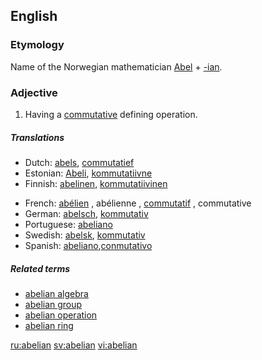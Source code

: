 {{see|Abelian}}
==English==

===Etymology===
Name of the Norwegian mathematician [[w:Niels Henrik Abel|Abel]] + [[-ian]].

===Adjective===
{{en-adj}}

# {{algebra}} Having a [[commutative]] defining operation.

=====Translations=====

{{trans-top|math: of a group}}
*Dutch: [[abels]], [[commutatief]]
*Estonian: [[Abeli]], [[kommutatiivne]]
*Finnish: [[abelinen]], [[kommutatiivinen]]
{{trans-mid}}
*French: [[abélien]] {{m}}, abélienne {{f}}, [[commutatif]] {{m}}, commutative {{f}}
*German: [[abelsch]], [[kommutativ]]
*Portuguese: [[abeliano#Portuguese|abeliano]]
*Swedish: [[abelsk]], [[kommutativ]]
*Spanish: [[abeliano]],[[conmutativo]]
{{trans-bottom}}

=====Related terms=====
*[[abelian algebra]]
*[[abelian group]]
*[[abelian operation]] <!-- less widely attested -->
*[[abelian ring]]

[[ru:abelian]]
[[sv:abelian]]
[[vi:abelian]]
